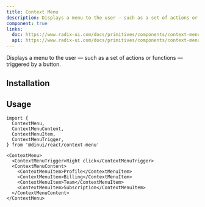 ```yaml
---
title: Context Menu
description: Displays a menu to the user — such as a set of actions or functions — triggered by a button.
component: true
links:
  doc: https://www.radix-ui.com/docs/primitives/components/context-menu
  api: https://www.radix-ui.com/docs/primitives/components/context-menu#api-reference
---
```


Displays a menu to the user — such as a set of actions or functions — triggered by a button.


<Example path="ui/context-menu-demo" />

## Installation


<InstallationGuide path="ui/context-menu" />

## Usage

```tsx
import {
  ContextMenu,
  ContextMenuContent,
  ContextMenuItem,
  ContextMenuTrigger,
} from '@dinui/react/context-menu'
```

```tsx
<ContextMenu>
  <ContextMenuTrigger>Right click</ContextMenuTrigger>
  <ContextMenuContent>
    <ContextMenuItem>Profile</ContextMenuItem>
    <ContextMenuItem>Billing</ContextMenuItem>
    <ContextMenuItem>Team</ContextMenuItem>
    <ContextMenuItem>Subscription</ContextMenuItem>
  </ContextMenuContent>
</ContextMenu>
```
